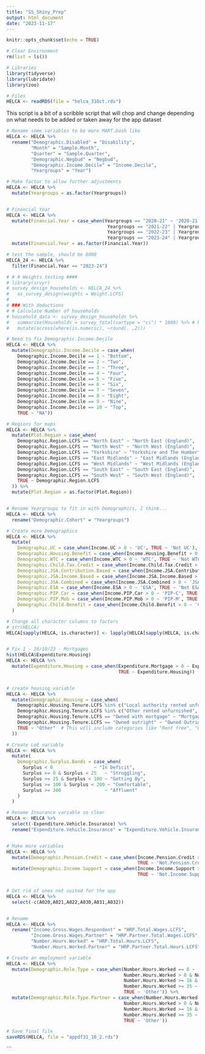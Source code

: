 ```yaml
---
title: "S5_Shiny_Prep"
output: html_document
date: "2023-11-17"
---
```


```r
knitr::opts_chunk$set(echo = TRUE)

# Clear Environment
rm(list = ls())

# Libraries
library(tidyverse)
library(lubridate)
library(zoo)

# Files
HELCA <- readRDS(file = "helca_31Oct.rds")

```

This script is a bit of a scribble script that will chop and change depending on what needs to be added or taken away for the app dataset
```r

# Rename some variables to be more MART.Dash like
HELCA <- HELCA %>% 
  rename("Demographic.Disabled" = "Disability",
         "Month" = "Sample.Month",
         "Quarter" = "Sample.Quarter",
         "Demographic.Negbud" = "Negbud",
         "Demographic.Income.Decile" = "Income.Decile",
         "Yeargroups" = "Year")

# Make factor to allow further adjustments
HELCA <- HELCA %>% 
  mutate(Yeargroups = as.factor(Yeargroups))


# Financial Year
HELCA <- HELCA %>% 
  mutate(Financial.Year = case_when(Yeargroups == "2020-21" ~ '2020-21',
                                     Yeargroups == "2021-22" | Yeargroups == "2021-22P" ~ '2021-22',
                                     Yeargroups == "2022-23" | Yeargroups == "2022-23P" ~ '2022-23',
                                     Yeargroups == "2023-24" | Yeargroups == "2023-24P" ~ '2023-24')) %>% 
  mutate(Financial.Year = as.factor(Financial.Year))

# test the sample, should be 8000
HELCA_24 <- HELCA %>% 
  filter(Financial.Year == "2023-24")

# # # Weights testing ####
# library(srvyr)
# survey_design_households <- HELCA_24 %>%
#   as_survey_design(weights = Weight.LCFS)
# 
# ### With deductions
# # Calculate Number of households
# household_data <- survey_design_households %>%
#   summarise(Households = survey_total(vartype = "ci") * 1000) %>% # brings the millions
#   mutate(across(where(is.numeric), ~round(. ,2)))

# Need to fix Demographic.Income.Decile
HELCA <- HELCA %>% 
  mutate(Demographic.Income.Decile = case_when(
    Demographic.Income.Decile == 1 ~ "Bottom",
    Demographic.Income.Decile == 2 ~ "Two",
    Demographic.Income.Decile == 3 ~ "Three",
    Demographic.Income.Decile == 4 ~ "Four",
    Demographic.Income.Decile == 5 ~ "Five",
    Demographic.Income.Decile == 6 ~ "Six",
    Demographic.Income.Decile == 7 ~ "Seven",
    Demographic.Income.Decile == 8 ~ "Eight",
    Demographic.Income.Decile == 9 ~ "Nine",
    Demographic.Income.Decile == 10 ~ "Top",
    TRUE ~ "NA"))

# Regions for maps
HELCA <- HELCA %>%
  mutate(Plot.Region = case_when(
    Demographic.Region.LCFS == "North East" ~ "North East (England)",
    Demographic.Region.LCFS == "North West" ~ "North West (England)",
    Demographic.Region.LCFS == "Yorkshire" ~ "Yorkshire and The Humber",
    Demographic.Region.LCFS == "East Midlands" ~ "East Midlands (England)",
    Demographic.Region.LCFS == "West Midlands" ~ "West Midlands (England)",
    Demographic.Region.LCFS == "South East" ~ "South East (England)",
    Demographic.Region.LCFS == "South West" ~ "South West (England)",
    TRUE ~ Demographic.Region.LCFS
  )) %>%
  mutate(Plot.Region = as.factor(Plot.Region))


# Rename Yeargroups to fit in with Demographics, I think...
HELCA <- HELCA %>% 
  rename("Demographic.Cohort" = "Yeargroups")

# Create more Demographics
HELCA <- HELCA %>%
  mutate(
    Demographic.UC = case_when(Income.UC > 0 ~ 'UC', TRUE ~ 'Not UC'),
    Demographic.Housing.Benefit = case_when(Income.Housing.Benefit > 0 ~ 'HB', TRUE ~ 'Not HB'),
    Demographic.WTC = case_when(Income.WTC > 0 ~ 'WTC', TRUE ~ 'Not WTC'),
    Demographic.Child.Tax.Credit = case_when(Income.Child.Tax.Credit > 0 ~ 'CTC', TRUE ~ 'Not CTC'),
    Demographic.JSA.Contribution.Based = case_when(Income.JSA.Contribution.Based > 0 ~ 'JSA', TRUE ~ 'Not JSA'),
    Demographic.JSA.Income.Based = case_when(Income.JSA.Income.Based > 0 ~ 'JSA-I', TRUE ~ 'Not JSA-I'),
    Demographic.JSA.Combined = case_when(Income.JSA.Combined > 0 ~ 'JSA-C', TRUE ~ 'Not JSA-C'),
    Demographic.ESA = case_when(Income.ESA > 0 ~ 'ESA', TRUE ~ 'Not ESA'),
    Demographic.PIP.Car = case_when(Income.PIP.Car > 0 ~ 'PIP-C', TRUE ~ 'Not PIP-C'),
    Demographic.PIP.Mob = case_when(Income.PIP.Mob > 0 ~ 'PIP-M', TRUE ~ 'Not PIP-M'),
    Demographic.Child.Benefit = case_when(Income.Child.Benefit > 0 ~ 'CB', TRUE ~ 'Not CB')
  )

# Change all character columns to factors
# str(HELCA)
HELCA[sapply(HELCA, is.character)] <- lapply(HELCA[sapply(HELCA, is.character)], as.factor)


# Fix 1 - 16/10/23 - Mortgages
hist(HELCA$Expenditure.Housing)
HELCA <- HELCA %>% 
  mutate(Expenditure.Housing = case_when(Expenditure.Mortgage > 0 ~ Expenditure.Housing+Expenditure.Mortgage,
                                         TRUE ~ Expenditure.Housing))


# create housing variable
HELCA <- HELCA %>%
  mutate(Demographic.Housing = case_when(
    Demographic.Housing.Tenure.LCFS %in% c("Local authority rented unfurn", "Housing association") ~ "Social Housing",
    Demographic.Housing.Tenure.LCFS %in% c("Other rented unfurnished", "Rented furnished") ~ "Private Rental",
    Demographic.Housing.Tenure.LCFS == "Owned with mortgage" ~ "Mortgage",
    Demographic.Housing.Tenure.LCFS == "Owned outright" ~ "Owned Outright",
    TRUE ~ "Other"  # This will include categories like "Rent free", "Owned by rental purchase", and "Not Recorded"
  ))

# Create LoE variable
HELCA <- HELCA %>%
  mutate(
    Demographic.Surplus.Bands = case_when(
      Surplus < 0               ~ "In Deficit",
      Surplus >= 0 & Surplus < 25   ~ "Struggling",
      Surplus >= 25 & Surplus < 100 ~ "Getting By",
      Surplus >= 100 & Surplus < 200 ~ "Comfortable",
      Surplus >= 200                ~ "Affluent"
    )
  )

# Rename Insurance variable so clear
HELCA <- HELCA %>%
  select(-Expenditure.Vehicle.Insurance) %>% 
  rename("Expenditure.Vehicle.Insurance" = "Expenditure.Vehicle.Insurance.weekly")


# Make more variables
HELCA <- HELCA %>% 
  mutate(Demographic.Pension.Credit = case_when(Income.Pension.Credit > 0 ~ 'Pension.Credit',
                                                TRUE ~ 'Not.Pension.Credit')) %>% 
  mutate(Demographic.Income.Support = case_when(Income.Income.Support > 0 ~ 'Income.Support',
                                                TRUE ~ 'Not.Income.Support'))


# Get rid of ones not suited for the app
HELCA <- HELCA %>% 
  select(-c(A020,A021,A022,A030,A031,A032))


# Rename
HELCA <- HELCA %>% 
  rename("Income.Gross.Wages.Respondent" = "HRP.Total.Wages.LCFS",
         "Income.Gross.Wages.Partner" = "HRP.Partner.Total.Wages.LCFS",
         "Number.Hours.Worked" = "HRP.Total.Hours.LCFS",
         "Number.Hours.Worked.Partner" = "HRP.Partner.Total.Hours.LCFS")

# Create an employment variable
HELCA <- HELCA %>% 
  mutate(Demographic.Role.Type = case_when(Number.Hours.Worked == 0 ~ 'Unemployed',
                                           Number.Hours.Worked > 0 & Number.Hours.Worked <16 ~ 'Part-Time 0-15',
                                           Number.Hours.Worked >= 16 & Number.Hours.Worked <35 ~ 'Part-Time 16-34',
                                           Number.Hours.Worked >= 35 ~ 'Full-Time',
                                           TRUE ~ 'Other')) %>% 
  mutate(Demographic.Role.Type.Partner = case_when(Number.Hours.Worked.Partner == 0 ~ 'Unemployed',
                                           Number.Hours.Worked > 0 & Number.Hours.Worked <16 ~ 'Part-Time 0-15',
                                           Number.Hours.Worked >= 16 & Number.Hours.Worked <35 ~ 'Part-Time 16-34',
                                           Number.Hours.Worked >= 35 ~ 'Full-Time',
                                           TRUE ~ 'Other'))

```


```r

# Save final file
saveRDS(HELCA, file = "appdf31_10_2.rds")

```








```

